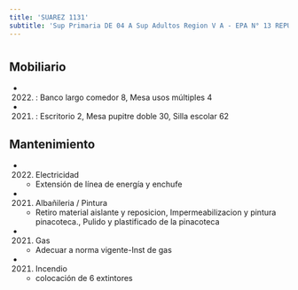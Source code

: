 ```yaml
---
title: 'SUAREZ 1131'
subtitle: 'Sup Primaria DE 04 A Sup Adultos Region V A - EPA N° 13 REPUBLICA DE CHILE - EPC N° 13 REPUBLICA DE CHILE - JIN C (EPCJC 13/04°)'
---
```


#


## Mobiliario

*  (2022) : Banco largo comedor 8, Mesa usos múltiples 4 

*  (2021) : Escritorio 2, Mesa pupitre doble 30, Silla escolar 62 





## Mantenimiento

*  (2022) Electricidad 
    + Extensión  de línea de energía y enchufe

*  (2021) Albañileria / Pintura 
    + Retiro material aislante y reposicion, Impermeabilizacion y pintura pinacoteca., Pulido y plastificado de la pinacoteca

*  (2021) Gas 
    + Adecuar a norma vigente-Inst de gas

*  (2021) Incendio 
    + colocación de 6 extintores




